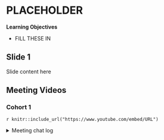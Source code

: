 # PLACEHOLDER

**Learning Objectives**

- FILL THESE IN

## Slide 1

Slide content here

## Meeting Videos

### Cohort 1

`r knitr::include_url("https://www.youtube.com/embed/URL")`

<details>
  <summary> Meeting chat log </summary>
  
```
CHAT LOG HERE
```
</details>